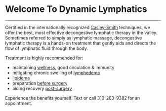 # Welcome To Dynamic Lymphatics
___

Certified in the internationally recognized [Casley-Smith](http://www.casleysmithinternational.org/#section4) techniques, we offer the best, most effective decongestive lymphatic therapy in the valley. Sometimes referred to simply as lymphatic massage, decongestive lymphatic therapy is a hands-on treatment that gently aids and directs the flow of lymphatic fluid through the body.

Treatment is highly recommended for:
- maintaining [wellness](/services/wellness), good circulation & immunity
- mitigating chronic swelling of [lymphedema](/services/lymphedema)
- [lipidema](/services/lymphedema)
- preparation [before surgery](/services/surgeries)
- aiding recovery [post-surgery](/services/surgeries)

Experience the benefits yourself. Text or call 310-283-9382 for an appointment.
